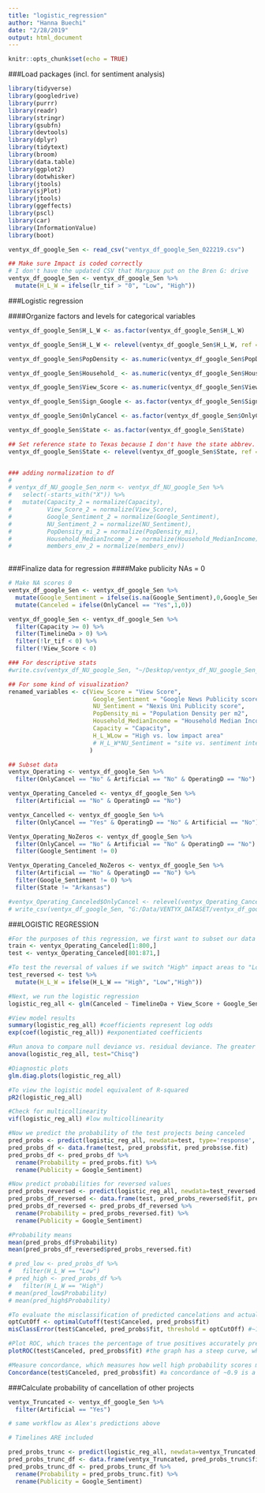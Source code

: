 ```yaml
---
title: "logistic_regression"
author: "Hanna Buechi"
date: "2/28/2019"
output: html_document
---
```


```r
knitr::opts_chunk$set(echo = TRUE)
```

###Load packages (incl. for sentiment analysis)
```r

library(tidyverse)
library(googledrive)
library(purrr)
library(readr)
library(stringr)
library(gsubfn)
library(devtools)
library(dplyr)
library(tidytext)
library(broom)
library(data.table)
library(ggplot2)
library(dotwhisker)
library(jtools)
library(sjPlot)
library(jtools)
library(ggeffects)
library(pscl)
library(car)
library(InformationValue)
library(boot)

ventyx_df_google_Sen <- read_csv("ventyx_df_google_Sen_022219.csv")

## Make sure Impact is coded correctly
# I don't have the updated CSV that Margaux put on the Bren G: drive
ventyx_df_google_Sen <- ventyx_df_google_Sen %>% 
  mutate(H_L_W = ifelse(lr_tif > "0", "Low", "High"))

```

###Logistic regression

####Organize factors and levels for categorical variables
```r

ventyx_df_google_Sen$H_L_W <- as.factor(ventyx_df_google_Sen$H_L_W)

ventyx_df_google_Sen$H_L_W <- relevel(ventyx_df_google_Sen$H_L_W, ref = "High")

ventyx_df_google_Sen$PopDensity <- as.numeric(ventyx_df_google_Sen$PopDensity)

ventyx_df_google_Sen$Household_ <- as.numeric(ventyx_df_google_Sen$Household_)

ventyx_df_google_Sen$View_Score <- as.numeric(ventyx_df_google_Sen$View_Score)

ventyx_df_google_Sen$Sign_Google <- as.factor(ventyx_df_google_Sen$Sign_Google)

ventyx_df_google_Sen$OnlyCancel <- as.factor(ventyx_df_google_Sen$OnlyCancel)

ventyx_df_google_Sen$State <- as.factor(ventyx_df_google_Sen$State)

## Set reference state to Texas because I don't have the state abbrev. column
ventyx_df_google_Sen$State <- relevel(ventyx_df_google_Sen$State, ref = "Texas")


### adding normalization to df 
# 
# ventyx_df_NU_google_Sen_norm <- ventyx_df_NU_google_Sen %>% 
#   select(-starts_with("X")) %>% 
#   mutate(Capacity_2 = normalize(Capacity),
#          View_Score_2 = normalize(View_Score),
#          Google_Sentiment_2 = normalize(Google_Sentiment),
#          NU_Sentiment_2 = normalize(NU_Sentiment),
#          PopDensity_mi_2 = normalize(PopDensity_mi),
#          Household_MedianIncome_2 = normalize(Household_MedianIncome),
#          members_env_2 = normalize(members_env)) 
  
```

###Finalize data for regression
####Make publicity NAs = 0
```r

# Make NA scores 0
ventyx_df_google_Sen <- ventyx_df_google_Sen %>% 
  mutate(Google_Sentiment = ifelse(is.na(Google_Sentiment),0,Google_Sentiment)) %>% 
  mutate(Canceled = ifelse(OnlyCancel == "Yes",1,0))

ventyx_df_google_Sen <- ventyx_df_google_Sen %>% 
  filter(Capacity >= 0) %>% 
  filter(TimelineDa > 0) %>% 
  filter(!lr_tif < 0) %>% 
  filter(!View_Score < 0)

### For descriptive stats
#write.csv(ventyx_df_NU_google_Sen, "~/Desktop/ventyx_df_NU_google_Sen_01.18.19.csv")

```


```r

## For some kind of visualization?
renamed_variables <- c(View_Score = "View Score",
                        Google_Sentiment = "Google News Publicity score",
                        NU_Sentiment = "Nexis Uni Publicity score",
                        PopDensity_mi = "Population Density per m2",
                        Household_MedianIncome = "Household Median Income",
                        Capacity = "Capacity",
                        H_L_WLow = "High vs. low impact area"
                        # H_L_W*NU_Sentiment = "site vs. sentiment interaction"
                       )

## Subset data
ventyx_Operating <- ventyx_df_google_Sen %>% 
  filter(OnlyCancel == "No" & Artificial == "No" & OperatingD == "No")

ventyx_Operating_Canceled <- ventyx_df_google_Sen %>% 
  filter(Artificial == "No" & OperatingD == "No")

ventyx_Cancelled <- ventyx_df_google_Sen %>% 
  filter(OnlyCancel == "Yes" & OperatingD == "No" & Artificial == "No")

Ventyx_Operating_NoZeros <- ventyx_df_google_Sen %>% 
  filter(OnlyCancel == "No" & Artificial == "No" & OperatingD == "No") %>% 
  filter(Google_Sentiment != 0)

Ventyx_Operating_Canceled_NoZeros <- ventyx_df_google_Sen %>% 
  filter(Artificial == "No" & OperatingD == "No") %>% 
  filter(Google_Sentiment != 0) %>% 
  filter(State != "Arkansas")

#ventyx_Operating_Canceled$OnlyCancel <- relevel(ventyx_Operating_Canceled$OnlyCancel, ref = "No")
# write_csv(ventyx_df_google_Sen, "G:/Data/VENTYX_DATASET/ventyx_df_google_Sen_022219_2.csv")

```


###LOGISTIC REGRESSION
```r

#For the purposes of this regression, we first want to subset our data into a section that we used to train the model, and a section for testing the predicted probabilities later on.
train <- ventyx_Operating_Canceled[1:800,]
test <- ventyx_Operating_Canceled[801:871,]

#To test the reversal of values if we switch "High" impact areas to "Low" and vice verse
test_reversed <- test %>% 
  mutate(H_L_W = ifelse(H_L_W == "High", "Low","High"))

#Next, we run the logistic regression
logistic_reg_all <- glm(Canceled ~ TimelineDa + View_Score + Google_Sentiment + PopDensity + Household_ + Capacity + H_L_W + State + members_env + Google_Sentiment*H_L_W, family = binomial, data = train)

#View model results
summary(logistic_reg_all) #coefficients represent log odds
exp(coef(logistic_reg_all)) #exponentiated coefficients

#Run anova to compare null deviance vs. residual deviance. The greater the difference the better.
anova(logistic_reg_all, test="Chisq")

#Diagnostic plots
glm.diag.plots(logistic_reg_all)

#To view the logistic model equivalent of R-squared
pR2(logistic_reg_all)

#Check for multicollinearity
vif(logistic_reg_all) #low multicollinearity

#Now we predict the probability of the test projects being canceled
pred_probs <- predict(logistic_reg_all, newdata=test, type='response', se.fit = TRUE)
pred_probs_df <- data.frame(test, pred_probs$fit, pred_probs$se.fit)
pred_probs_df <- pred_probs_df %>% 
  rename(Probability = pred_probs.fit) %>% 
  rename(Publicity = Google_Sentiment)

#Now predict probabilities for reversed values
pred_probs_reversed <- predict(logistic_reg_all, newdata=test_reversed, type='response', se.fit = TRUE)
pred_probs_df_reversed <- data.frame(test, pred_probs_reversed$fit, pred_probs_reversed$se.fit)
pred_probs_df_reversed <- pred_probs_df_reversed %>% 
  rename(Probability = pred_probs_reversed.fit) %>% 
  rename(Publicity = Google_Sentiment)

#Probability means
mean(pred_probs_df$Probability)
mean(pred_probs_df_reversed$pred_probs_reversed.fit)

# pred_low <- pred_probs_df %>% 
#   filter(H_L_W == "Low")
# pred_high <- pred_probs_df %>% 
#   filter(H_L_W == "High")
# mean(pred_low$Probability)
# mean(pred_high$Probability)

#To evaluate the misclassification of predicted cancelations and actual cancelations -- essentially, how accurate are the predictions?
optCutOff <- optimalCutoff(test$Canceled, pred_probs$fit)
misClassError(test$Canceled, pred_probs$fit, threshold = optCutOff) #~14% misclassification error, so overall pretty accurate

#Plot ROC, which traces the percentage of true positives accurately predicted by the model as the prediction probability cutoff is lowered from 1 to 0.
plotROC(test$Canceled, pred_probs$fit) #the graph has a steep curve, which indicated a good quality model

#Measure concordance, which measures how well high probability scores match up with cancelation values, and vice versa.
Concordance(test$Canceled, pred_probs$fit) #a concordance of ~0.9 is a high quality model

```

###Calculate probability of cancellation of other projects

```r

ventyx_Truncated <- ventyx_df_google_Sen %>% 
  filter(Artificial == "Yes")

# same workflow as Alex's predictions above

# Timelines ARE included

pred_probs_trunc <- predict(logistic_reg_all, newdata=ventyx_Truncated, type='response', se.fit = TRUE)
pred_probs_trunc_df <- data.frame(ventyx_Truncated, pred_probs_trunc$fit, pred_probs_trunc$se.fit)
pred_probs_trunc_df <- pred_probs_trunc_df %>% 
  rename(Probability = pred_probs_trunc.fit) %>% 
  rename(Publicity = Google_Sentiment)

```

